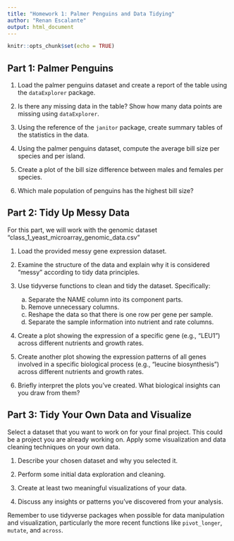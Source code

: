 ```yaml
---
title: "Homework 1: Palmer Penguins and Data Tidying"
author: "Renan Escalante"
output: html_document
---
```


```r
knitr::opts_chunk$set(echo = TRUE)
```

## Part 1: Palmer Penguins

1. Load the palmer penguins dataset and create a report of the table using the `dataExplorer` package.

2. Is there any missing data in the table? Show how many data points are missing using `dataExplorer`.

3. Using the reference of the `janitor` package, create summary tables of the statistics in the data.

4. Using the palmer penguins dataset, compute the average bill size per species and per island.

5. Create a plot of the bill size difference between males and females per species.

6. Which male population of penguins has the highest bill size?

## Part 2: Tidy Up Messy Data

For this part, we will work with the genomic dataset "class_1_yeast_microarray_genomic_data.csv"

1. Load the provided messy gene expression dataset.

2. Examine the structure of the data and explain why it is considered "messy" according to tidy data principles.

3. Use tidyverse functions to clean and tidy the dataset. Specifically:
   a. Separate the NAME column into its component parts.
   b. Remove unnecessary columns.
   c. Reshape the data so that there is one row per gene per sample.
   d. Separate the sample information into nutrient and rate columns.

4. Create a plot showing the expression of a specific gene (e.g., "LEU1") across different nutrients and growth rates.

5. Create another plot showing the expression patterns of all genes involved in a specific biological process (e.g., "leucine biosynthesis") across different nutrients and growth rates.

6. Briefly interpret the plots you've created. What biological insights can you draw from them?

## Part 3: Tidy Your Own Data and Visualize

Select a dataset that you want to work on for your final project. This could be a project you are already working on. Apply some visualization and data cleaning techniques on your own data.

1. Describe your chosen dataset and why you selected it.

2. Perform some initial data exploration and cleaning.

3. Create at least two meaningful visualizations of your data.

4. Discuss any insights or patterns you've discovered from your analysis.

Remember to use tidyverse packages when possible for data manipulation and visualization, particularly the more recent functions like `pivot_longer`, `mutate`, and `across`.
